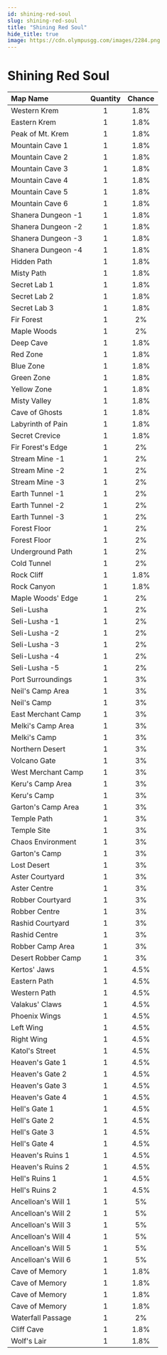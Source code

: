 ```yaml
---
id: shining-red-soul
slug: shining-red-soul
title: "Shining Red Soul"
hide_title: true
image: https://cdn.olympusgg.com/images/2284.png
---
```



# <ItemIcon iconId="2284" height="32"/> Shining Red Soul
|Map Name|Quantity|Chance|
|:--|:-:|:-:|
|Western Krem|1|1.8%|
|Eastern Krem|1|1.8%|
|Peak of Mt. Krem|1|1.8%|
|Mountain Cave 1|1|1.8%|
|Mountain Cave 2|1|1.8%|
|Mountain Cave 3|1|1.8%|
|Mountain Cave 4|1|1.8%|
|Mountain Cave 5|1|1.8%|
|Mountain Cave 6|1|1.8%|
|Shanera Dungeon -1|1|1.8%|
|Shanera Dungeon -2|1|1.8%|
|Shanera Dungeon -3|1|1.8%|
|Shanera Dungeon -4|1|1.8%|
|Hidden Path|1|1.8%|
|Misty Path|1|1.8%|
|Secret Lab 1|1|1.8%|
|Secret Lab 2|1|1.8%|
|Secret Lab 3|1|1.8%|
|Fir Forest|1|2%|
|Maple Woods|1|2%|
|Deep Cave|1|1.8%|
|Red Zone|1|1.8%|
|Blue Zone|1|1.8%|
|Green Zone|1|1.8%|
|Yellow Zone|1|1.8%|
|Misty Valley|1|1.8%|
|Cave of Ghosts|1|1.8%|
|Labyrinth of Pain|1|1.8%|
|Secret Crevice|1|1.8%|
|Fir Forest's Edge|1|2%|
|Stream Mine -1|1|2%|
|Stream Mine -2|1|2%|
|Stream Mine -3|1|2%|
|Earth Tunnel -1|1|2%|
|Earth Tunnel -2|1|2%|
|Earth Tunnel -3|1|2%|
|Forest Floor|1|2%|
|Forest Floor|1|2%|
|Underground Path|1|2%|
|Cold Tunnel|1|2%|
|Rock Cliff|1|1.8%|
|Rock Canyon|1|1.8%|
|Maple Woods' Edge|1|2%|
|Seli-Lusha|1|2%|
|Seli-Lusha -1|1|2%|
|Seli-Lusha -2|1|2%|
|Seli-Lusha -3|1|2%|
|Seli-Lusha -4|1|2%|
|Seli-Lusha -5|1|2%|
|Port Surroundings|1|3%|
|Neil's Camp Area|1|3%|
|Neil's Camp|1|3%|
|East Merchant Camp|1|3%|
|Melki's Camp Area|1|3%|
|Melki's Camp|1|3%|
|Northern Desert|1|3%|
|Volcano Gate|1|3%|
|West Merchant Camp|1|3%|
|Keru's Camp Area|1|3%|
|Keru's Camp|1|3%|
|Garton's Camp Area|1|3%|
|Temple Path|1|3%|
|Temple Site|1|3%|
|Chaos Environment|1|3%|
|Garton's Camp|1|3%|
|Lost Desert|1|3%|
|Aster Courtyard|1|3%|
|Aster Centre|1|3%|
|Robber Courtyard|1|3%|
|Robber Centre|1|3%|
|Rashid Courtyard|1|3%|
|Rashid Centre|1|3%|
|Robber Camp Area|1|3%|
|Desert Robber Camp|1|3%|
|Kertos' Jaws|1|4.5%|
|Eastern Path|1|4.5%|
|Western Path|1|4.5%|
|Valakus' Claws|1|4.5%|
|Phoenix Wings|1|4.5%|
|Left Wing|1|4.5%|
|Right Wing|1|4.5%|
|Katol's Street|1|4.5%|
|Heaven's Gate 1|1|4.5%|
|Heaven's Gate 2|1|4.5%|
|Heaven's Gate 3|1|4.5%|
|Heaven's Gate 4|1|4.5%|
|Hell's Gate 1|1|4.5%|
|Hell's Gate 2|1|4.5%|
|Hell's Gate 3|1|4.5%|
|Hell's Gate 4|1|4.5%|
|Heaven's Ruins 1|1|4.5%|
|Heaven's Ruins 2|1|4.5%|
|Hell's Ruins 1|1|4.5%|
|Hell's Ruins 2|1|4.5%|
|Ancelloan's Will 1|1|5%|
|Ancelloan's Will 2|1|5%|
|Ancelloan's Will 3|1|5%|
|Ancelloan's Will 4|1|5%|
|Ancelloan's Will 5|1|5%|
|Ancelloan's Will 6|1|5%|
|Cave of Memory|1|1.8%|
|Cave of Memory|1|1.8%|
|Cave of Memory|1|1.8%|
|Cave of Memory|1|1.8%|
|Waterfall Passage|1|2%|
|Cliff Cave|1|1.8%|
|Wolf's Lair|1|1.8%|

